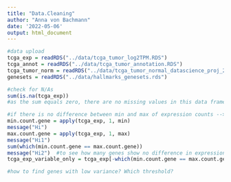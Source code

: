 ```yaml
---
title: "Data.Cleaning"
author: "Anna von Bachmann"
date: '2022-05-06'
output: html_document
---
```



```r
#data upload
tcga_exp = readRDS("../data/tcga_tumor_log2TPM.RDS")
tcga_annot = readRDS("../data/tcga_tumor_annotation.RDS")
tcga_tumor_norm = readRDS("../data/tcga_tumor_normal_datascience_proj_2022.RDS")
genesets = readRDS("../data/hallmarks_genesets.rds")
```

```r
#check for N/As
sum(is.na(tcga_exp))
#as the sum equals zero, there are no missing values in this data frame 
```
```r
#if there is no difference between min and max of expression counts --> genes will be removed
min.count.gene = apply(tcga_exp, 1, min)
message("Hi")
max.count.gene = apply(tcga_exp, 1, max)
message("Hi1")
sum(which(min.count.gene == max.count.gene)) 
message("Hi2")  #to see how many genes show no difference in expression
tcga_exp_variable_only = tcga_exp[-which(min.count.gene == max.count.gene)]#to remove the genes from these genes from the data set

#how to find genes with low variance? Which threshold?
```


